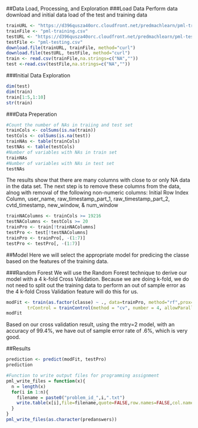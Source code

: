 ##Data Load, Processing, and Exploration
###Load Data 
Perform data download and initial data load of the test and training data
```r
trainURL <- "https://d396qusza40orc.cloudfront.net/predmachlearn/pml-training.csv"
trainFile <- "pml-training.csv"
testURL <- "https://d396qusza40orc.cloudfront.net/predmachlearn/pml-testing.csv"
testFile <- "pml-testing.csv"
download.file(trainURL, trainFile, method="curl")
download.file(testURL, testFile, method="curl")
train <- read.csv(trainFile,na.strings=c("NA",""))
test <-read.csv(testFile,na.strings=c("NA",""))
```
###Initial Data Exploration
```r
dim(test)
dim(train)
train[1:5,1:10]
str(train)
```
###Data Preperation
```r
#Count the number of NAs in traiing and test set
trainCols <- colSums(is.na(train))
testCols <- colSums(is.na(test))
trainNAs <- table(trainCols)
testNAs <- table(testCols)
#Number of variables with NAs in train set
trainNAs
#Number of variables with NAs in test set
testNAs
```

The results show that there are many columns with close to or only NA data in the data set.  The next step is to remove these columns from the data, alnog with removal of the following non-numeric columns:
Initial Row Index Column, user_name, raw_timestamp_part_1, raw_timestamp_part_2, cvtd_timestamp, new_window, & num_window

```r
trainNAColumns <- trainCols >= 19216
testNAColumns <- testCols >= 20
trainPro <- train[!trainNAColumns]
testPro <- test[!testNAColumns]
trainPro <- trainPro[, -(1:7)] 
testPro <- testPro[, -(1:7)]
```

##Model
Here we will select the appropriate model for predicing the classe based on the features of the training data.

###Random Forest
We will use the Random Forest technique to derive our model with a 4 k-fold Cross Validation.  Because we are doing k-fold, we do not need to split out the training data to perform an out of sample error as the 4 k-fold Cross Validation feature will do this for us.
```r
modFit <- train(as.factor(classe) ~ ., data=trainPro, method="rf",prox=TRUE, 
        trControl = trainControl(method = "cv", number = 4, allowParallel = TRUE))
modFit
```
Based on our cross validation result, using the mtry=2 model, with an accuracy of 99.4%, we have out of sample error rate of .6%, which is very good.  

##Results
```r
prediction <- predict(modFit, testPro) 
prediction

#Function to write output files for programming assignment
pml_write_files = function(x){
  n = length(x)
  for(i in 1:n){
    filename = paste0("problem_id_",i,".txt")
    write.table(x[i],file=filename,quote=FALSE,row.names=FALSE,col.names=FALSE)
  }
}
pml_write_files(as.character(predanswers))
```